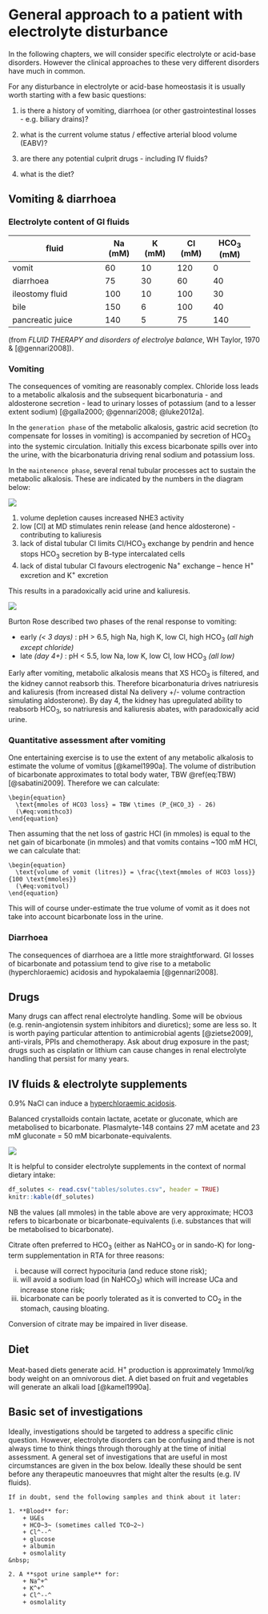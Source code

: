 # General approach to a patient with electrolyte disturbance

In the following chapters, we will consider specific electrolyte or acid-base disorders.  However the clinical approaches to these very different disorders have much in common.  

For any disturbance in electrolyte or acid-base homeostasis it is usually worth starting with a few basic questions:

1) is there a history of vomiting, diarrhoea (or other gastrointestinal losses - e.g. biliary drains)?  

2) what is the current volume status / effective arterial blood volume (EABV)?  

3) are there any potential culprit drugs - including IV fluids?  

4) what is the diet?  

## Vomiting & diarrhoea {#vomit}

### Electrolyte content of GI fluids

+--------------------------+----------+----------+----------+-----------+
|fluid                     |Na (mM)   |K (mM)    |Cl (mM)   |HCO~3~ (mM)|
+==========================+==========+==========+==========+===========+
|vomit                     |60        |10        |120       |0          |
+--------------------------+----------+----------+----------+-----------+
|diarrhoea                 |75        |30        |60        |40         |
+--------------------------+----------+----------+----------+-----------+
|ileostomy fluid           |100       |10        |100       |30         |
+--------------------------+----------+----------+----------+-----------+
|bile                      |150       |6         |100       |40         |
+--------------------------+----------+----------+----------+-----------+
|pancreatic juice          |140       |5         |75        |140        |
+--------------------------+----------+----------+----------+-----------+

(from *FLUID THERAPY and disorders of electrolye balance*, WH Taylor, 1970 & [@gennari2008]).  

### Vomiting

The consequences of vomiting are reasonably complex.  Chloride loss leads to a metabolic alkalosis and the subsequent bicarbonaturia - and aldosterone secretion - lead to urinary losses of potassium (and to a lesser extent sodium) [@galla2000; @gennari2008; @luke2012a].  

In the `generation phase` of the metabolic alkalosis, gastric acid secretion (to compensate for losses in vomiting) is accompanied by secretion of HCO~3~ into the systemic circulation.  Initially this excess bicarbonate spills over into the urine, with the bicarbonaturia driving renal sodium and potassium loss.  

In the `maintenence phase`, several renal tubular processes act to sustain the metabolic alkalosis.  These are indicated by the numbers in the diagram below: 

![](figures/vomiting1.png)

1) volume depletion causes increased NHE3 activity    
2) low [Cl] at MD stimulates renin release (and hence aldosterone) - contributing to kaliuresis    
3) lack of distal tubular Cl limits Cl/HCO~3~ exchange by pendrin and hence stops HCO~3~ secretion by B-type intercalated cells   
4) lack of distal tubular Cl favours electrogenic Na^+^ exchange – hence H^+^ excretion and K^+^ excretion

This results in a paradoxically acid urine and kaliuresis.  

![](figures/vomiting2.png)

Burton Rose described two phases of the renal response to vomiting:

+  early *(\< 3 days)* : pH \> 6.5, high Na, high K, low Cl, high HCO~3~ (*all high except chloride)*
+  late *(day 4+)* : pH \< 5.5, low Na, low K, low Cl, low HCO~3~ *(all low)*

Early after vomiting, metabolic alkalosis means that XS HCO~3~ is filtered, and the kidney cannot reabsorb this. Therefore bicarbonaturia drives natriuresis and kaliuresis (from increased distal Na delivery +/- volume contraction simulating aldosterone). By day 4, the kidney has upregulated ability to reabsorb HCO~3~, so natriuresis and kaliuresis abates, with paradoxically acid urine.

### Quantitative assessment after vomiting

One entertaining exercise is to use the extent of any metabolic alkalosis to estimate the volume of vomitus [@kamel1990a].  The volume of distribution of bicarbonate approximates to total body water, TBW \@ref(eq:TBW) [@sabatini2009].  Therefore we can calculate:

```block2
\begin{equation}
  \text{mmoles of HCO3 loss} = TBW \times (P_{HCO_3} - 26)
  (\#eq:vomithco3)
\end{equation}
```

Then assuming that the net loss of gastric HCl (in mmoles) is equal to the net gain of bicarbonate (in mmoles) and that vomits contains \~100 mM HCl, we can calculate that:

```block2
\begin{equation}
  \text{volume of vomit (litres)} = \frac{\text{mmoles of HCO3 loss}}{100 \text{mmoles}} 
  (\#eq:vomitvol)
\end{equation}
```

This will of course under-estimate the true volume of vomit as it does not take into account bicarbonate loss in the urine.  


### Diarrhoea

The consequences of diarrhoea are a little more straightforward.  GI losses of bicarbonate and potassium tend to give rise to a metabolic (hyperchloraemic) acidosis and hypokalaemia [@gennari2008].  


## Drugs 

Many drugs can affect renal electrolyte handling.  Some will be obvious (e.g. renin-angiotensin system inhibitors and diuretics); some are less so.  It is worth paying particular attention to antimicrobial agents [@zietse2009], anti-virals, PPIs and chemotherapy.  Ask about drug exposure in the past; drugs such as cisplatin or lithium can cause changes in renal electrolyte handling that persist for many years.  


## IV fluids & electrolyte supplements

0.9% NaCl can induce a [hyperchloraemic acidosis](#HCMA).

Balanced crystalloids contain lactate, acetate or gluconate, which are metabolised to bicarbonate.  Plasmalyte-148 contains 27 mM acetate and 23 mM gluconate = 50 mM bicarbonate-equivalents.  

![](figures/crystalloids.png)

It is helpful to consider electrolyte supplements in the context of normal dietary intake:  

```r
df_solutes <- read.csv("tables/solutes.csv", header = TRUE)
knitr::kable(df_solutes)

```

NB the values (all mmoles) in the table above are very approximate; HCO3 refers to bicarbonate or bicarbonate-equivalents (i.e. substances that will be metabolised to bicarbonate).   

Citrate often preferred to HCO~3~ (either as NaHCO~3~ or in sando-K) for long-term supplementation in RTA for three reasons:  

i) because will correct hypocituria (and reduce stone risk);  
ii) will avoid a sodium load (in NaHCO~3~) which will increase UCa and increase stone risk;  
iii) bicarbonate can be poorly tolerated as it is converted to CO~2~ in the stomach, causing bloating.  

Conversion of citrate may be impaired in liver disease.    

<!--
### Electrolyte supplements

Bicarbonate:  

- 1.26% NaHCO~3~ is 150 mM  
- 8.4% NaHCO~3~ is 1M  
- 2g qds = 8g = \~ 100 mmol HCO~3~

Potassium:  

- Kcitrate, 10 ml contains \~ 12 mmol citrate (= 12 mmol HCO~3~ equivalent) and 30 mmol K  
- SandoK, 2tabs qds contains 100 mmol K^+^ + 64 mmol Cl^--^ + 32 mmol HCO~3~    -->


## Diet  

Meat-based diets generate acid.  H^+^ production is approximately 1mmol/kg body weight on an omnivorous diet.  A diet based on fruit and vegetables will generate an alkali load [@kamel1990a].  


## Basic set of investigations

Ideally, investigations should be targeted to address a specific clinic question. However, electrolyte disorders can be confusing and there is not always time to think things through thoroughly at the time of initial assessment.  A general set of investigations that are useful in most circumstances are given in the box below.  Ideally these should be sent before any therapeutic manoeuvres that might alter the results (e.g. IV fluids).  

```block2
If in doubt, send the following samples and think about it later:  

1. **Blood** for:
    + U&Es  
    + HCO~3~ (sometimes called TCO~2~)  
    + Cl^--^  
    + glucose  
    + albumin  
    + osmolality  
&nbsp; 

2. A **spot urine sample** for:
    + Na^+^  
    + K^+^  
    + Cl^--^  
    + osmolality  

```


